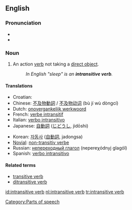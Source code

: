 {{wikipedia}}
==English==

===Pronunciation===
*{{IPA|/ɪnˌtrænsətɪv ˈvɜːb/, /ɪnˌtrænzətɪv ˈvɜːb/}}
*{{SAMPA|/In%tr{ns@tIv "v3:b/, /In%tr{nz@tIv "v3:b/}}

===Noun===
{{en-noun|sg=[[intransitive]] [[verb]]}}

# {{grammar}} An action [[verb]] not taking a [[direct object]].
#:''In English "sleep" is an '''intransitive verb'''.''

====Translations====
{{top}}
*Croatian: {{t|hr|neprijelazni glagol|m}}
*Chinese: [[不及物動詞]] / [[不及物动词]] (bù jí wù dòngcí)
*Dutch: [[onovergankelijk werkwoord]] {{n}}
*French: [[verbe intransitif]] {{m}}
*Italian: [[verbo intransitivo]] {{m}}
*Japanese: [[自動詞]] ([[じどうし]], jidōshi)
{{mid}}
*Korean: [[자동사]] ([[自動詞]], jadongsa)
*[[Novial]]: [[non-transitiv verbe]]
*Russian: [[непереходный глагол]] (nepereχódnyj glagól) {{m}}
*Spanish: [[verbo intransitivo]] {{m}}
{{bottom}}

====Related terms====
*[[transitive verb]]
*[[ditransitive verb]]

[[Category:Parts of speech]]

[[id:intransitive verb]]
[[nl:intransitive verb]]
[[tr:intransitive verb]]